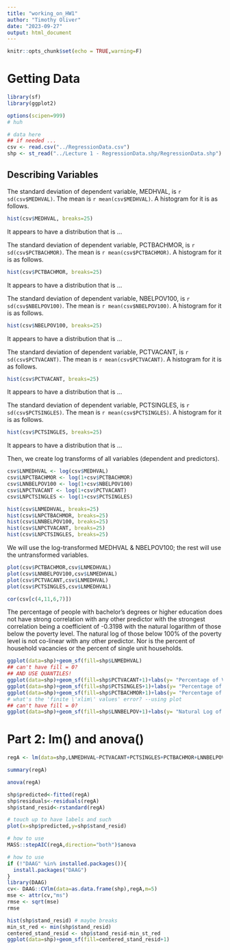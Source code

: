 ```yaml
---
title: "working_on_HW1"
author: "Timothy Oliver"
date: "2023-09-27"
output: html_document
---
```


```r
knitr::opts_chunk$set(echo = TRUE,warning=F)
```

# Getting Data

```r
library(sf)
library(ggplot2)

options(scipen=999)
# huh

# data here
## if needed ...
csv <- read.csv("../RegressionData.csv")
shp <- st_read("../Lecture 1 - RegressionData.shp/RegressionData.shp")
```

## Describing Variables

The standard deviation of dependent variable, MEDHVAL, is `r sd(csv$MEDHVAL)`. The mean is `r mean(csv$MEDHVAL)`. A histogram for it is as follows.

```r

hist(csv$MEDHVAL, breaks=25)
```

It appears to have a distribution that is ...



The standard deviation of dependent variable, PCTBACHMOR, is `r sd(csv$PCTBACHMOR)`. The mean is `r mean(csv$PCTBACHMOR)`. A histogram for it is as follows.

```r

hist(csv$PCTBACHMOR, breaks=25)
```

It appears to have a distribution that is ...


The standard deviation of dependent variable, NBELPOV100, is `r sd(csv$NBELPOV100)`. The mean is `r mean(csv$NBELPOV100)`. A histogram for it is as follows.

```r
hist(csv$NBELPOV100, breaks=25)
```

It appears to have a distribution that is ...


The standard deviation of dependent variable, PCTVACANT, is `r sd(csv$PCTVACANT)`. The mean is `r mean(csv$PCTVACANT)`. A histogram for it is as follows.

```r
hist(csv$PCTVACANT, breaks=25)
```

It appears to have a distribution that is ...


The standard deviation of dependent variable, PCTSINGLES, is `r sd(csv$PCTSINGLES)`. The mean is `r mean(csv$PCTSINGLES)`. A histogram for it is as follows.

```r
hist(csv$PCTSINGLES, breaks=25)
```

It appears to have a distribution that is ...


Then, we create log transforms of all variables (dependent and predictors).

```r

csv$LNMEDHVAL <- log(csv$MEDHVAL)
csv$LNPCTBACHMOR <- log(1+csv$PCTBACHMOR)
csv$LNNBELPOV100 <- log(1+csv$NBELPOV100)
csv$LNPCTVACANT <- log(1+csv$PCTVACANT)
csv$LNPCTSINGLES <- log(1+csv$PCTSINGLES)
```

```r
hist(csv$LNMEDHVAL, breaks=25)
hist(csv$LNPCTBACHMOR, breaks=25)
hist(csv$LNNBELPOV100, breaks=25)
hist(csv$LNPCTVACANT, breaks=25)
hist(csv$LNPCTSINGLES, breaks=25)
```

We will use the log-transformed MEDHVAL & NBELPOV100; the rest will use the untransformed variables.

```r
plot(csv$PCTBACHMOR,csv$LNMEDHVAL)
plot(csv$LNNBELPOV100,csv$LNMEDHVAL)
plot(csv$PCTVACANT,csv$LNMEDHVAL)
plot(csv$PCTSINGLES,csv$LNMEDHVAL)
```

```r
cor(csv[c(4,11,6,7)])
```
The percentage of people with bachelor's degrees or higher education does not have strong correlation with any other predictor with the strongest correlation being a coefficient of -0.3198 with the natural logarithm of those below the poverty level.
The natural log of those below 100% of the poverty level is not co-linear with any other predictor. Nor is the percent of household vacancies or the percent of single unit households.

```r
ggplot(data=shp)+geom_sf(fill=shp$LNMEDHVAL)
## can't have fill = 0?
## AND USE QUANTILES!
ggplot(data=shp)+geom_sf(fill=shp$PCTVACANT+1)+labs(y= "Percentage of Vacant Housing Units + 1 Percent")
ggplot(data=shp)+geom_sf(fill=shp$PCTSINGLES+1)+labs(y= "Percentage of Single Housing Units + 1 Percent")
ggplot(data=shp)+geom_sf(fill=shp$PCTBACHMOR+1)+labs(y= "Percentage of Respondents with Bachelor's Degrees or Higher + 1 Percent")
# what's the 'finite \'xlim\' values' error? --using plot
## can't have fill = 0?
ggplot(data=shp)+geom_sf(fill=shp$LNNBELPOV+1)+labs(y= "Natural Log of Number Below Poverty Line + 1 Unit")

```

# Part 2: lm() and anova()

```r
regA <- lm(data=shp,LNMEDHVAL~PCTVACANT+PCTSINGLES+PCTBACHMOR+LNNBELPOV)

summary(regA)

anova(regA)
```

```r
shp$predicted<-fitted(regA)
shp$residuals<-residuals(regA)
shp$stand_resid<-rstandard(regA)

# touch up to have labels and such
plot(x=shp$predicted,y=shp$stand_resid)

```

```r
# how to use
MASS::stepAIC(regA,direction="both")$anova
```

```r
# how to use
if (!"DAAG" %in% installed.packages()){
  install.packages("DAAG")
}
library(DAAG)
cv<- DAAG::CVlm(data=as.data.frame(shp),regA,m=5)
mse <- attr(cv,"ms")
rmse <- sqrt(mse)
rmse
```

```r
hist(shp$stand_resid) # maybe breaks
min_st_red <- min(shp$stand_resid)
centered_stand_resid <- shp$stand_resid-min_st_red
ggplot(data=shp)+geom_sf(fill=centered_stand_resid+1)
```